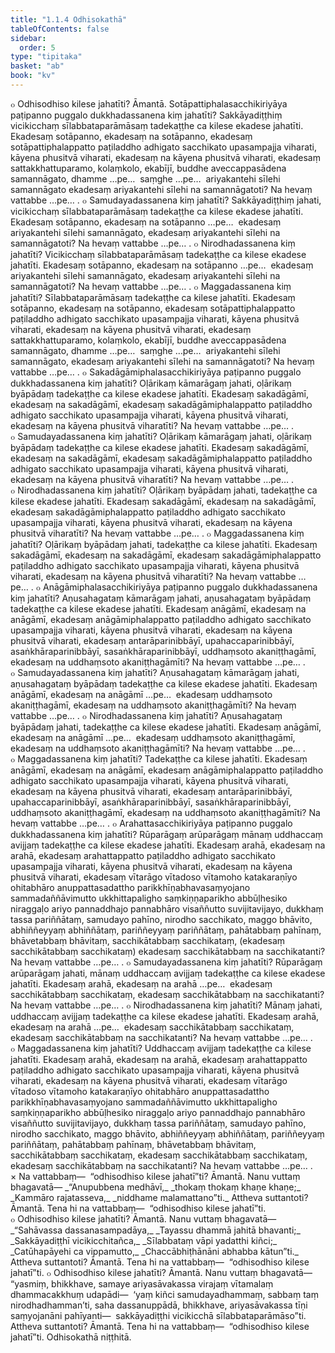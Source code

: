 ```yaml
---
title: "1.1.4 Odhisokathā"
tableOfContents: false
sidebar:
  order: 5
type: "tipitaka"
basket: "ab"
book: "kv"
---
```



<DynamicBreadcrumb />

<Division number="274" book="kv" bookNo="32" page="87">

<Paragraph number="570" book="kv">
๐ Odhisodhiso kilese jahatīti? Āmantā. Sotāpattiphalasacchikiriyāya paṭipanno puggalo dukkhadassanena kiṃ jahatīti? Sakkāyadiṭṭhiṃ vicikicchaṃ sīlabbataparāmāsaṃ tadekaṭṭhe ca kilese ekadese jahatīti. Ekadesaṃ sotāpanno, ekadesaṃ na sotāpanno, ekadesaṃ sotāpattiphalappatto paṭiladdho adhigato sacchikato upasampajja viharati, kāyena phusitvā viharati, ekadesaṃ na kāyena phusitvā viharati, ekadesaṃ sattakkhattuparamo, kolaṃkolo, ekabījī, buddhe aveccappasādena samannāgato, dhamme …pe…  saṃghe …pe…  ariyakantehi sīlehi samannāgato ekadesaṃ ariyakantehi sīlehi na samannāgatoti? Na hevaṃ vattabbe …pe… .
</Paragraph>

<Paragraph number="571" book="kv">
๐ Samudayadassanena kiṃ jahatīti? Sakkāyadiṭṭhiṃ jahati, vicikicchaṃ sīlabbataparāmāsaṃ tadekaṭṭhe ca kilese ekadese jahatīti. Ekadesaṃ sotāpanno, ekadesaṃ na sotāpanno …pe…  ekadesaṃ ariyakantehi sīlehi samannāgato, ekadesaṃ ariyakantehi sīlehi na samannāgatoti? Na hevaṃ vattabbe …pe… .
</Paragraph>

<Paragraph number="572" book="kv">
๐ Nirodhadassanena kiṃ jahatīti? Vicikicchaṃ sīlabbataparāmāsaṃ tadekaṭṭhe ca kilese ekadese jahatīti. Ekadesaṃ sotāpanno, ekadesaṃ na sotāpanno …pe…  ekadesaṃ ariyakantehi sīlehi samannāgato, ekadesaṃ ariyakantehi sīlehi na samannāgatoti? Na hevaṃ vattabbe …pe… .
</Paragraph>

<Paragraph number="573" book="kv">
๐ Maggadassanena kiṃ jahatīti? Sīlabbataparāmāsaṃ tadekaṭṭhe ca kilese jahatīti. Ekadesaṃ sotāpanno, ekadesaṃ na sotāpanno, ekadesaṃ sotāpattiphalappatto paṭiladdho adhigato sacchikato upasampajja viharati, kāyena phusitvā viharati, ekadesaṃ na kāyena phusitvā viharati, ekadesaṃ sattakkhattuparamo, kolaṃkolo, ekabījī, buddhe aveccappasādena samannāgato, dhamme …pe…  saṃghe …pe…  ariyakantehi sīlehi samannāgato, ekadesaṃ ariyakantehi sīlehi na samannāgatoti? Na hevaṃ vattabbe …pe… .
</Paragraph>

</Division>
<Division number="275" book="kv" bookNo="32" page="88">

<Paragraph number="574" book="kv">
๐ Sakadāgāmiphalasacchikiriyāya paṭipanno puggalo dukkhadassanena kiṃ jahatīti? Oḷārikaṃ kāmarāgaṃ jahati, oḷārikaṃ byāpādaṃ tadekaṭṭhe ca kilese ekadese jahatīti. Ekadesaṃ sakadāgāmī, ekadesaṃ na sakadāgāmī, ekadesaṃ sakadāgāmiphalappatto paṭiladdho adhigato sacchikato upasampajja viharati, kāyena phusitvā viharati, ekadesaṃ na kāyena phusitvā viharatīti? Na hevaṃ vattabbe …pe… .
</Paragraph>

<Paragraph number="575" book="kv">
๐ Samudayadassanena kiṃ jahatīti? Oḷārikaṃ kāmarāgaṃ jahati, oḷārikaṃ byāpādaṃ tadekaṭṭhe ca kilese ekadese jahatīti. Ekadesaṃ sakadāgāmī, ekadesaṃ na sakadāgāmī, ekadesaṃ sakadāgāmiphalappatto paṭiladdho adhigato sacchikato upasampajja viharati, kāyena phusitvā viharati, ekadesaṃ na kāyena phusitvā viharatīti? Na hevaṃ vattabbe …pe… .
</Paragraph>

<Paragraph number="576" book="kv">
๐ Nirodhadassanena kiṃ jahatīti? Oḷārikaṃ byāpādaṃ jahati, tadekaṭṭhe ca kilese ekadese jahatīti. Ekadesaṃ sakadāgāmī, ekadesaṃ na sakadāgāmī, ekadesaṃ sakadāgāmiphalappatto paṭiladdho adhigato sacchikato upasampajja viharati, kāyena phusitvā viharati, ekadesaṃ na kāyena phusitvā viharatīti? Na hevaṃ vattabbe …pe… .
</Paragraph>

<Paragraph number="577" book="kv">
๐ Maggadassanena kiṃ jahatīti? Oḷārikaṃ byāpādaṃ jahati, tadekaṭṭhe ca kilese jahatīti. Ekadesaṃ sakadāgāmī, ekadesaṃ na sakadāgāmī, ekadesaṃ sakadāgāmiphalappatto paṭiladdho adhigato sacchikato upasampajja viharati, kāyena phusitvā viharati, ekadesaṃ na kāyena phusitvā viharatīti? Na hevaṃ vattabbe …pe… .
</Paragraph>

</Division>
<Division number="276" book="kv" bookNo="32" page="89">

<Paragraph number="578" book="kv">
๐ Anāgāmiphalasacchikiriyāya paṭipanno puggalo dukkhadassanena kiṃ jahatīti? Aṇusahagataṃ kāmarāgaṃ jahati, aṇusahagataṃ byāpādaṃ tadekaṭṭhe ca kilese ekadese jahatīti. Ekadesaṃ anāgāmī, ekadesaṃ na anāgāmī, ekadesaṃ anāgāmiphalappatto paṭiladdho adhigato sacchikato upasampajja viharati, kāyena phusitvā viharati, ekadesaṃ na kāyena phusitvā viharati, ekadesaṃ antarāparinibbāyī, upahaccaparinibbāyī, asaṅkhāraparinibbāyī, sasaṅkhāraparinibbāyī, uddhaṃsoto akaniṭṭhagāmī, ekadesaṃ na uddhaṃsoto akaniṭṭhagāmīti? Na hevaṃ vattabbe …pe… .
</Paragraph>

<Paragraph number="579" book="kv">
๐ Samudayadassanena kiṃ jahatīti? Aṇusahagataṃ kāmarāgaṃ jahati, aṇusahagataṃ byāpādaṃ tadekaṭṭhe ca kilese ekadese jahatīti. Ekadesaṃ anāgāmī, ekadesaṃ na anāgāmī …pe…  ekadesaṃ uddhaṃsoto akaniṭṭhagāmī, ekadesaṃ na uddhaṃsoto akaniṭṭhagāmīti? Na hevaṃ vattabbe …pe… .
</Paragraph>

<Paragraph number="580" book="kv">
๐ Nirodhadassanena kiṃ jahatīti? Aṇusahagataṃ byāpādaṃ jahati, tadekaṭṭhe ca kilese ekadese jahatīti. Ekadesaṃ anāgāmī, ekadesaṃ na anāgāmī …pe…  ekadesaṃ uddhaṃsoto akaniṭṭhagāmī, ekadesaṃ na uddhaṃsoto akaniṭṭhagāmīti? Na hevaṃ vattabbe …pe… .
</Paragraph>

<Paragraph number="581" book="kv">
๐ Maggadassanena kiṃ jahatīti? Tadekaṭṭhe ca kilese jahatīti. Ekadesaṃ anāgāmī, ekadesaṃ na anāgāmī, ekadesaṃ anāgāmiphalappatto paṭiladdho adhigato sacchikato upasampajja viharati, kāyena phusitvā viharati, ekadesaṃ na kāyena phusitvā viharati, ekadesaṃ antarāparinibbāyī, upahaccaparinibbāyī, asaṅkhāraparinibbāyī, sasaṅkhāraparinibbāyī, uddhaṃsoto akaniṭṭhagāmī, ekadesaṃ na uddhaṃsoto akaniṭṭhagāmīti? Na hevaṃ vattabbe …pe… .
</Paragraph>

</Division>
<Division number="277" book="kv" bookNo="32" page="89">

<Paragraph number="582" book="kv">
๐ Arahattasacchikiriyāya paṭipanno puggalo dukkhadassanena kiṃ jahatīti? Rūparāgaṃ arūparāgaṃ mānaṃ uddhaccaṃ avijjaṃ tadekaṭṭhe ca kilese ekadese jahatīti. Ekadesaṃ arahā, ekadesaṃ na arahā, ekadesaṃ arahattappatto paṭiladdho adhigato sacchikato upasampajja viharati, kāyena phusitvā viharati, ekadesaṃ na kāyena phusitvā viharati, ekadesaṃ vītarāgo vītadoso vītamoho katakaraṇīyo ohitabhāro anuppattasadattho parikkhīṇabhavasaṃyojano sammadaññāvimutto ukkhittapaligho saṃkiṇṇaparikho abbūḷhesiko niraggaḷo ariyo pannaddhajo pannabhāro visaññutto suvijitavijayo, dukkhaṃ tassa pariññātaṃ, samudayo pahīno, nirodho sacchikato, maggo bhāvito, abhiññeyyaṃ abhiññātaṃ, pariññeyyaṃ pariññātaṃ, pahātabbaṃ pahīnaṃ, bhāvetabbaṃ bhāvitaṃ, sacchikātabbaṃ sacchikataṃ, (ekadesaṃ sacchikātabbaṃ sacchikataṃ) ekadesaṃ sacchikātabbaṃ na sacchikatanti? Na hevaṃ vattabbe …pe… .
</Paragraph>

<Paragraph number="583" book="kv">
๐ Samudayadassanena kiṃ jahatīti? Rūparāgaṃ arūparāgaṃ jahati, mānaṃ uddhaccaṃ avijjaṃ tadekaṭṭhe ca kilese ekadese jahatīti. Ekadesaṃ arahā, ekadesaṃ na arahā …pe…  ekadesaṃ sacchikātabbaṃ sacchikataṃ, ekadesaṃ sacchikātabbaṃ na sacchikatanti? Na hevaṃ vattabbe …pe… .
</Paragraph>

<Paragraph number="584" book="kv">
๐ Nirodhadassanena kiṃ jahatīti? Mānaṃ jahati, uddhaccaṃ avijjaṃ tadekaṭṭhe ca kilese ekadese jahatīti. Ekadesaṃ arahā, ekadesaṃ na arahā …pe…  ekadesaṃ sacchikātabbaṃ sacchikataṃ, ekadesaṃ sacchikātabbaṃ na sacchikatanti? Na hevaṃ vattabbe …pe… .
</Paragraph>

<Paragraph number="585" book="kv">
๐ Maggadassanena kiṃ jahatīti? Uddhaccaṃ avijjaṃ tadekaṭṭhe ca kilese jahatīti. Ekadesaṃ arahā, ekadesaṃ na arahā, ekadesaṃ arahattappatto paṭiladdho adhigato sacchikato upasampajja viharati, kāyena phusitvā viharati, ekadesaṃ na kāyena phusitvā viharati, ekadesaṃ vītarāgo vītadoso vītamoho katakaraṇīyo ohitabhāro anuppattasadattho parikkhīṇabhavasaṃyojano sammadaññāvimutto ukkhittapaligho saṃkiṇṇaparikho abbūḷhesiko niraggaḷo ariyo pannaddhajo pannabhāro visaññutto suvijitavijayo, dukkhaṃ tassa pariññātaṃ, samudayo pahīno, nirodho sacchikato, maggo bhāvito, abhiññeyyaṃ abhiññātaṃ, pariññeyyaṃ pariññātaṃ, pahātabbaṃ pahīnaṃ, bhāvetabbaṃ bhāvitaṃ, sacchikātabbaṃ sacchikataṃ, ekadesaṃ sacchikātabbaṃ sacchikataṃ, ekadesaṃ sacchikātabbaṃ na sacchikatanti? Na hevaṃ vattabbe …pe… .
</Paragraph>

</Division>
<Division number="278" book="kv" bookNo="32" page="91">

<Paragraph number="586" book="kv">
× Na vattabbaṃ—  “odhisodhiso kilese jahatī”ti? Āmantā. Nanu vuttaṃ bhagavatā—
</Paragraph>

<Paragraph number="587" type="verses" book="kv">
_“Anupubbena medhāvī,_  
_thokaṃ thokaṃ khaṇe khaṇe;_  
_Kammāro rajatasseva,_  
_niddhame malamattano”ti._  

</Paragraph>

<Paragraph number="588" book="kv">
Attheva suttantoti? Āmantā. Tena hi na vattabbaṃ—  “odhisodhiso kilese jahatī”ti.
</Paragraph>

<Paragraph number="589" book="kv">
๐ Odhisodhiso kilese jahatīti? Āmantā. Nanu vuttaṃ bhagavatā—
</Paragraph>

<Paragraph number="590" type="verses" book="kv">
_“Sahāvassa dassanasampadāya,_  
_Tayassu dhammā jahitā bhavanti;_  
_Sakkāyadiṭṭhī vicikicchitañca,_  
_Sīlabbataṃ vāpi yadatthi kiñci;_  
_Catūhapāyehi ca vippamutto,_  
_Chaccābhiṭhānāni abhabba kātun”ti._  

</Paragraph>

<Paragraph number="591" book="kv">
Attheva suttantoti? Āmantā. Tena hi na vattabbaṃ—  “odhisodhiso kilese jahatī”ti.
</Paragraph>

<Paragraph number="592" book="kv">
๐ Odhisodhiso kilese jahatīti? Āmantā. Nanu vuttaṃ bhagavatā—  “yasmiṃ, bhikkhave, samaye ariyasāvakassa virajaṃ vītamalaṃ dhammacakkhuṃ udapādi—  ‘yaṃ kiñci samudayadhammaṃ, sabbaṃ taṃ nirodhadhamman’ti, saha dassanuppādā, bhikkhave, ariyasāvakassa tīṇi saṃyojanāni pahīyanti—  sakkāyadiṭṭhi vicikicchā sīlabbataparāmāso”ti. Attheva suttantoti? Āmantā. Tena hi na vattabbaṃ—  “odhisodhiso kilese jahatī”ti.

</Paragraph>
</Division>

<Paragraph number="593" type="center" book="kv">
Odhisokathā niṭṭhitā.
</Paragraph>